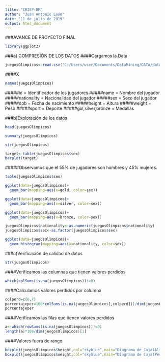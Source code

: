 ```yaml
---
title: "CRISP-DM"
author: "Juan Antonio León"
date: "11 de julio de 2019"
output: html_document
---
```

###AVANCE DE PROYECTO FINAL


```r
library(ggplot2)
```

###a) COMPRESIÓN DE LOS DATOS
####Cargamos la Data
```r
juegosOlimpicos<-read.csv("C:/Users/user/Documents/DataMining/DATA/dataMineria.csv",sep=";")
```
####X 
```r
names(juegosOlimpicos)
```
#####id = Identificador de los jugadores
#####name = Nombre del jugador
#####nationality = Nacionalidad del jugador
#####sex = Sexo del jugador
#####dob = Fecha de nacimiento
#####height = Altura
#####weight = Peso
#####sport = Deporte
#####gol,silver,bronze = Medallas

###b)Exploración de los datos
```r
head(juegosOlimpicos)
```

```r
summary(juegosOlimpicos)
```

```r
str(juegosOlimpicos)
```

```r
target<-table(juegosOlimpicos$sex) 
barplot(target)
```

#####Observamos que el 55% de jugadores son hombres y 45% mujeres.
```r
table(juegosOlimpicos$sex)
```

```r
ggplot(data=juegosOlimpicos)+
  geom_bar(mapping=aes(x=gold, color=sex))
```

```r
ggplot(data=juegosOlimpicos)+
  geom_bar(mapping=aes(x=silver, color=sex))
```

```r
ggplot(data=juegosOlimpicos)+
  geom_bar(mapping=aes(x=bronze, color=sex))
```

```r
juegosOlimpicos$nationality<-as.numeric(juegosOlimpicos$nationality)
juegosOlimpicos$sex<-as.factor(juegosOlimpicos$sex)

ggplot(data=juegosOlimpicos)+
  geom_histogram(mapping=aes(x=nationality, color=sex))

```

###c)Verificación de calidad de datos
```r
str(juegosOlimpicos)
```

####Verificamos las columnas que tienen valores perdidos
```r
which(colSums(is.na(juegosOlimpicos))!=0)


```

####Calculamos valores perdidos por columna
```r

colperd=c(6,7)
porcentajeper=100*colSums(is.na(juegosOlimpicos[,colperd]))/dim(juegosOlimpicos)[1]
porcentajeper
```

####Verificamos las filas que tienen valores perdidos
```r
a<-which(rowSums(is.na(juegosOlimpicos))!=0)
length(a)*100/dim(juegosOlimpicos)[1]
```

####Valores fuera de rango
```r
boxplot(juegosOlimpicos$height,col="skyblue",main="Diagrama de Caja(Altura)")
boxplot(juegosOlimpicos$weight,col="skyblue",main="Diagrama de Caja(Peso)")
```


